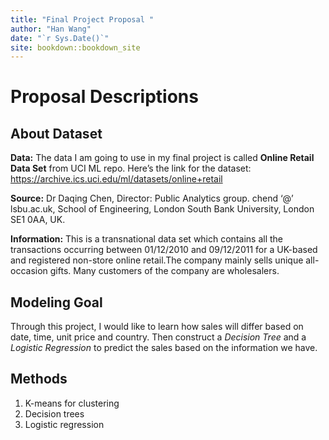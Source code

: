 ```yaml
---
title: "Final Project Proposal "
author: "Han Wang"
date: "`r Sys.Date()`"
site: bookdown::bookdown_site
---
```


# Proposal Descriptions

## About Dataset

**Data:** The data I am going to use in my final project is called **Online Retail Data Set** from UCI ML repo. Here's the link for the dataset: <https://archive.ics.uci.edu/ml/datasets/online+retail>

**Source:** Dr Daqing Chen, Director: Public Analytics group. chend '\@' lsbu.ac.uk, School of Engineering, London South Bank University, London SE1 0AA, UK.

**Information:** This is a transnational data set which contains all the transactions occurring between 01/12/2010 and 09/12/2011 for a UK-based and registered non-store online retail.The company mainly sells unique all-occasion gifts. Many customers of the company are wholesalers.

## Modeling Goal

Through this project, I would like to learn how sales will differ based on date, time, unit price and country. Then construct a *Decision Tree* and a *Logistic Regression* to predict the sales based on the information we have.

## Methods

1.  K-means for clustering
2.  Decision trees
3.  Logistic regression
